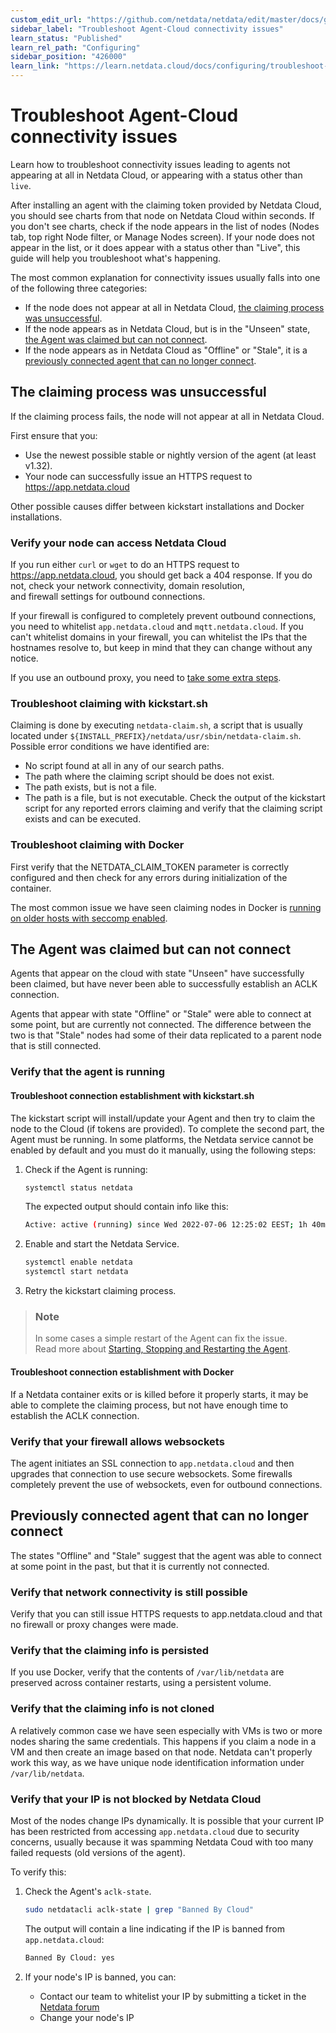```yaml
---
custom_edit_url: "https://github.com/netdata/netdata/edit/master/docs/guides/troubleshoot/troubleshooting-agent-with-cloud-connection.md"
sidebar_label: "Troubleshoot Agent-Cloud connectivity issues"
learn_status: "Published"
learn_rel_path: "Configuring"
sidebar_position: "426000"
learn_link: "https://learn.netdata.cloud/docs/configuring/troubleshoot-agent-cloud-connectivity-issues"
---
```


# Troubleshoot Agent-Cloud connectivity issues

Learn how to troubleshoot connectivity issues leading to agents not appearing at all in Netdata Cloud, or 
appearing with a status other than `live`.

After installing an agent with the claiming token provided by Netdata Cloud, you should see charts from that node on 
Netdata Cloud within seconds. If you don't see charts, check if the node appears in the list of nodes 
(Nodes tab, top right Node filter, or Manage Nodes screen). If your node does not appear in the list, or it does appear with a status other than "Live", this guide will help you troubleshoot what's happening.

 The most common explanation for connectivity issues usually falls into one of the following three categories:

- If the node does not appear at all in Netdata Cloud, [the claiming process was unsuccessful](#the-claiming-process-was-unsuccessful). 
- If the node appears as in Netdata Cloud, but is in the "Unseen" state, [the Agent was claimed but can not connect](#the-agent-was-claimed-but-can-not-connect).
- If the node appears as in Netdata Cloud as "Offline" or "Stale", it is a [previously connected agent that can no longer connect](#previously-connected-agent-that-can-no-longer-connect).

## The claiming process was unsuccessful

If the claiming process fails, the node will not appear at all in Netdata Cloud. 

First ensure that you:
- Use the newest possible stable or nightly version of the agent (at least v1.32).
- Your node can successfully issue an HTTPS request to https://app.netdata.cloud 

Other possible causes differ between kickstart installations and Docker installations. 

### Verify your node can access Netdata Cloud

If you run either `curl` or `wget` to do an HTTPS request to https://app.netdata.cloud, you should get 
back a 404 response. If you do not, check your network connectivity, domain resolution,  
and firewall settings for outbound connections. 

If your firewall is configured to completely prevent outbound connections, you need to whitelist `app.netdata.cloud` and `mqtt.netdata.cloud`.  If you can't whitelist domains in your firewall, you can whitelist the IPs that the hostnames resolve to, but keep in mind that they can change without any notice.

If you use an outbound proxy, you need to [take some extra steps]( https://github.com/netdata/netdata/blob/master/claim/README.md#connect-through-a-proxy).

### Troubleshoot claiming with kickstart.sh

Claiming is done by executing `netdata-claim.sh`, a script that is usually located under `${INSTALL_PREFIX}/netdata/usr/sbin/netdata-claim.sh`. Possible error conditions we have identified are:
- No script found at all in any of our search paths.
- The path where the claiming script should be does not exist.
- The path exists, but is not a file.
- The path is a file, but is not executable.
Check the output of the kickstart script for any reported errors claiming and verify that the claiming script exists 
and can be executed. 

### Troubleshoot claiming with Docker

First verify that the NETDATA_CLAIM_TOKEN parameter is correctly configured and then check for any errors during
initialization of the container. 

The most common issue we have seen claiming nodes in Docker is [running on older hosts with seccomp enabled](/docs/configuring/connect-agent-to-cloud#known-issues-on-older-hosts-with-seccomp-enabled).

## The Agent was claimed but can not connect

Agents that appear on the cloud with state "Unseen" have successfully been claimed, but have never
been able to successfully establish an ACLK connection. 

Agents that appear with state "Offline" or "Stale" were able to connect at some point, but are currently not
connected. The difference between the two is that "Stale" nodes had some of their data replicated to a 
parent node that is still connected. 

### Verify that the agent is running

#### Troubleshoot connection establishment with kickstart.sh

The kickstart script will install/update your Agent and then try to claim the node to the Cloud 
(if tokens are provided). To complete the second part, the Agent must be running. In some platforms, 
the Netdata service cannot be enabled by default and you must do it manually, using the following steps:

1. Check if the Agent is running:

    ```bash
    systemctl status netdata
    ```

    The expected output should contain info like this:

    ```bash
    Active: active (running) since Wed 2022-07-06 12:25:02 EEST; 1h 40min ago
    ```

2. Enable and start the Netdata Service.

    ```bash
    systemctl enable netdata
    systemctl start netdata
    ```

3. Retry the kickstart claiming process.

> ### Note
>
> In some cases a simple restart of the Agent can fix the issue.  
> Read more about [Starting, Stopping and Restarting the Agent](/docs/maintaining/starting-and-stopping-netdata-agents).

#### Troubleshoot connection establishment with Docker

If a Netdata container exits or is killed before it properly starts, it may be able to complete the claiming
process, but not have enough time to establish the ACLK connection. 

### Verify that your firewall allows websockets

The agent initiates an SSL connection to `app.netdata.cloud` and then upgrades that connection to use secure 
websockets. Some firewalls completely prevent the use of websockets, even for outbound connections.

## Previously connected agent that can no longer connect

The states "Offline" and "Stale" suggest that the agent was able to connect at some point in the past, but
that it is currently not connected.

### Verify that network connectivity is still possible

Verify that you can still issue HTTPS requests to app.netdata.cloud and that no firewall or proxy changes were made. 

### Verify that the claiming info is persisted

If you use Docker, verify that the contents of `/var/lib/netdata` are preserved across container restarts, using a persistent volume. 

### Verify that the claiming info is not cloned

A relatively common case we have seen especially with VMs is two or more nodes sharing the same credentials. 
This happens if you claim a node in a VM and then create an image based on that node. Netdata can't properly
work this way, as we have unique node identification information under `/var/lib/netdata`.

### Verify that your IP is not blocked by Netdata Cloud

Most of the nodes change IPs dynamically. It is possible that your current IP has been restricted from accessing `app.netdata.cloud` due to security concerns, usually because it was spamming Netdata Coud with too many
failed requests (old versions of the agent).

To verify this:

1. Check the Agent's `aclk-state`.

    ```bash
    sudo netdatacli aclk-state | grep "Banned By Cloud"
    ```

    The output will contain a line indicating if the IP is banned from `app.netdata.cloud`:

    ```bash
    Banned By Cloud: yes
    ```

2. If your node's IP is banned, you can:

    - Contact our team to whitelist your IP by submitting a ticket in the [Netdata forum](https://community.netdata.cloud/)
    - Change your node's IP
